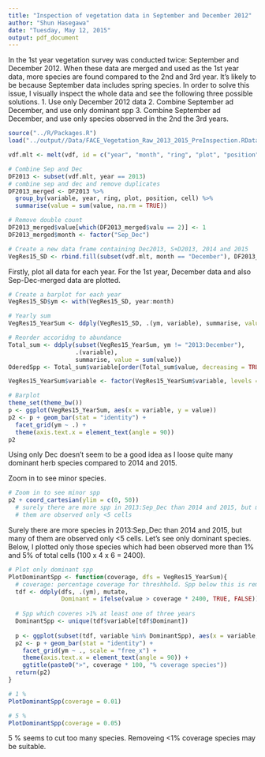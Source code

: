 ```yaml
---
title: "Inspection of vegetation data in September and December 2012"
author: "Shun Hasegawa"
date: "Tuesday, May 12, 2015"
output: pdf_document
---
```


In the 1st year vegetation survey was conducted twice: September and December 2012. When these data are merged and used as the 1st year data, more species are found compared to the 2nd and 3rd year. It's likely to be because September data includes spring species. In order to solve this issue, I visually inspect the whole data and see the following three possible solutions.
1. Use only December 2012 data
2. Combine September ad December, and use only dominant spp
3. Combine September ad December, and use only species observed in the 2nd the 3rd years.

```r
source("../R/Packages.R")
load("../output//Data/FACE_Vegetation_Raw_2013_2015_PreInspection.RData")

vdf.mlt <- melt(vdf, id = c("year", "month", "ring", "plot", "position", "cell"))

# Combine Sep and Dec
DF2013 <- subset(vdf.mlt, year == 2013)
# combine sep and dec and remove duplicates
DF2013_merged <- DF2013 %>%
  group_by(variable, year, ring, plot, position, cell) %>%
  summarise(value = sum(value, na.rm = TRUE))

# Remove double count
DF2013_merged$value[which(DF2013_merged$valu == 2)] <- 1
DF2013_merged$month <- factor("Sep_Dec")

# Create a new data frame containing Dec2013, S+D2013, 2014 and 2015
VegRes15_SD <- rbind.fill(subset(vdf.mlt, month == "December"), DF2013_merged)
```

Firstly, plot all data for each year. For the 1st year, December data and also Sep-Dec-merged data are plotted. 

```r
# Create a barplot for each year
VegRes15_SD$ym <- with(VegRes15_SD, year:month)

# Yearly sum
VegRes15_YearSum <- ddply(VegRes15_SD, .(ym, variable), summarise, value = sum(value))

# Reorder accoridng to abundance
Total_sum <- ddply(subset(VegRes15_YearSum, ym != "2013:December"), 
                   .(variable), 
                   summarise, value = sum(value))
OderedSpp <- Total_sum$variable[order(Total_sum$value, decreasing = TRUE)]

VegRes15_YearSum$variable <- factor(VegRes15_YearSum$variable, levels = OderedSpp)

# Barplot
theme_set(theme_bw())
p <- ggplot(VegRes15_YearSum, aes(x = variable, y = value))
p2 <- p + geom_bar(stat = "identity") + 
  facet_grid(ym ~ .) + 
  theme(axis.text.x = element_text(angle = 90))
p2
```

Using only Dec doesn't seem to be a good idea as I loose quite many dominant herb species compared to 2014 and 2015.

Zoom in to see minor species.

```r
# Zoom in to see minor spp
p2 + coord_cartesian(ylim = c(0, 50))
  # surely there are more spp in 2013:Sep_Dec than 2014 and 2015, but many of
  # them are observed only <5 cells
```

Surely there are more species in 2013:Sep_Dec than 2014 and 2015, but many of them are observed only <5 cells. Let's see only dominant species. Below, I plotted only those species which had been observed more than 1% and 5% of total cells (100 x 4 x 6 = 2400).

```r
# Plot only dominant spp
PlotDominantSpp <- function(coverage, dfs = VegRes15_YearSum){
  # coverage: percentage coverage for threshhold. Spp below this is removed
  tdf <- ddply(dfs, .(ym), mutate, 
               Dominant = ifelse(value > coverage * 2400, TRUE, FALSE))
  
  # Spp which coveres >1% at least one of three years
  DominantSpp <- unique(tdf$variable[tdf$Dominant])
  
  p <- ggplot(subset(tdf, variable %in% DominantSpp), aes(x = variable, y = value))
  p2 <- p + geom_bar(stat = "identity") + 
    facet_grid(ym ~ ., scale = "free_x") + 
    theme(axis.text.x = element_text(angle = 90)) +
    ggtitle(paste0(">", coverage * 100, "% coverage species"))
  return(p2)
}

# 1 %
PlotDominantSpp(coverage = 0.01)

# 5 %
PlotDominantSpp(coverage = 0.05)
```

5 % seems to cut too many species. Removeing <1% coverage species may be suitable.
